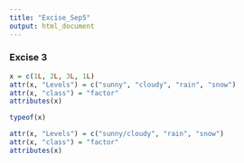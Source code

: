 ```yaml
---
title: "Excise_Sep5"
output: html_document
---
```

### Excise 3
```r
x = c(1L, 2L, 3L, 1L)
attr(x, "Levels") = c("sunny", "cloudy", "rain", "snow")
attr(x, "class") = "factor"
attributes(x)
```

```r
typeof(x)
```

```r
attr(x, "Levels") = c("sunny/cloudy", "rain", "snow")
attr(x, "class") = "factor"
attributes(x)
```